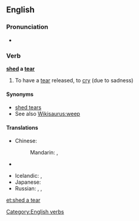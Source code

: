 ==English==

===Pronunciation===
* {{IPA|/ˈʃɛdəˈtɪə/}}

===Verb===
'''[[shed]] a [[tear]]'''

# {{idiomatic}} To have a [[tear]] released, to [[cry]] (due to sadness)

====Synonyms====
* [[shed tears]]
* See also [[Wikisaurus:weep]]

====Translations====
{{trans-top|to cry}}
* Chinese: 
*: Mandarin: {{t|cmn|流淚|sc=Hani}}, {{t|cmn|流泪|tr=liúlèi|sc=Hani}}
* {{trreq|Finnish}}
{{trans-mid}}
* Icelandic: {{t-|is|fella tár}}, {{t+|is|tárast}}
* Japanese: {{t|ja|涙を流す|tr=なみだをながす, namida o nagasu|sc=Jpan}}
* Russian: {{t|ru|прослезиться|tr=proslezítʹsja|sc=Cyrl}} {{pf}}, {{t-SOP|ru|[[лить]] [[слеза|слёзы]]|tr=litʹ sljózy}} {{impf}}, {{t-SOP|ru|[[проливать]] [[слеза|слёзы]]|tr=prolivátʹ sljózy}} {{impf}}
{{trans-bottom}}

[[Category:English verbs]]

[[et:shed a tear]]